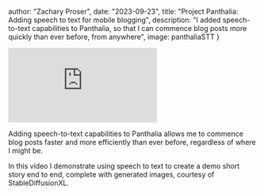 

  author: "Zachary Proser",
  date: "2023-09-23",
  title: "Project Panthalia: Adding speech to text for mobile blogging",
  description: "I added speech-to-text capabilities to Panthalia, so that I can commence blog posts more quickly than ever before, from anywhere",
  image: panthaliaSTT
}


<iframe 
  class="youtube-video"
  src="https://www.youtube.com/embed/Y36rUWeVnMM"
  title="Panthalia Update: Speak your thoughts into blog posts" 
  frameborder="0" 
  allow="fullscreen;">
</iframe>

Adding speech-to-text capabilities to Panthalia allows me to commence blog posts faster and more efficiently 
than ever before, regardless of where I might be. 

In this video I demonstrate using speech to text to create a demo short story end to end, complete with generated images, 
courtesy of StableDiffusionXL.
